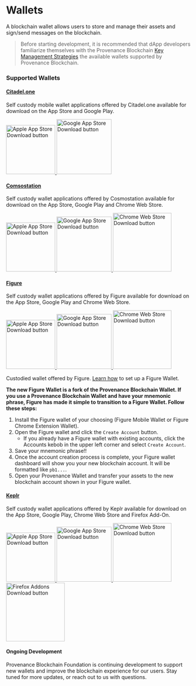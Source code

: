 # Wallets

A blockchain wallet allows users to store and manage their assets and sign/send messages on the blockchain.

> Before starting development, it is recommended that dApp developers familiarize themselves with the Provenance Blockchain
> [Key Management Strategies](/docs/pb/integrating/integrating-with-p8e/p8e-contract-execution-environment-p8e/key-management/)
> the available wallets supported by Provenance Blockchain.

### Supported Wallets

#### [Citadel.one](https://citadel.one/)

Self custody mobile wallet applications offered by Citadel.one available for download on the App Store and Google Play.

<div className="flex flex-wrap gap-2">
  <a href="https://apps.apple.com/app/citadel-one/id1546701475">
    <img
      src="/img/appStoreBadge.svg"
      alt="Apple App Store Download button"
      role="button"
      width="134px"
    />
  </a>
  <a href="https://play.google.com/store/apps/details?id=one.citadel.mobile">
    <img
      src="/img/googlePlayBadge.png"
      alt="Google App Store Download button"
      role="button"
      width="150px"
    />
  </a>
</div>

#### [Comsostation](https://wallet.cosmostation.io/cosmos)

Self custody wallet applications offered by Cosmostation available for download on the App Store, Google Play and Chrome Web Store.

<div className="flex flex-wrap gap-2">
  <a href="https://apps.apple.com/app/cosmostation/id1459830339">
    <img
      src="/img/appStoreBadge.svg"
      alt="Apple App Store Download button"
      role="button"
      width="134px"
    />
  </a>
  <a href="https://play.google.com/store/apps/details?id=wannabit.io.cosmostaion">
    <img
      src="/img/googlePlayBadge.png"
      alt="Google App Store Download button"
      role="button"
      width="150px"
    />
  </a>
  <a href="https://chrome.google.com/webstore/detail/cosmostation-wallet/fpkhgmpbidmiogeglndfbkegfdlnajnf">
    <img
      src="/img/chromeWebStore.png"
      alt="Chrome Web Store Download button"
      role="button"
      width="160px"
    />
  </a>
</div>

#### [Figure](https://www.figure.com/wallet/)

Self custody wallet applications offered by Figure available for download on the App Store, Google Play and Chrome Web Store.

<div className="flex flex-wrap gap-2 mb-5">
  <a href="https://apps.apple.com/app/figure-wallet/id6444263900">
    <img
      src="/img/appStoreBadge.svg"
      alt="Apple App Store Download button"
      role="button"
      width="134px"
    />
  </a>
  <a href="https://play.google.com/store/apps/details?id=com.figure.mobile.wallet">
    <img
      src="/img/googlePlayBadge.png"
      alt="Google App Store Download button"
      role="button"
      width="150px"
    />
  </a>
  <a href="https://chrome.google.com/webstore/detail/figure-wallet/mgbfflhghaohmaecmaggieniidindaoc">
    <img
      src="/img/chromeWebStore.png"
      alt="Chrome Web Store Download button"
      role="button"
      width="160px"
    />
  </a>
</div>

Custodied wallet offered by Figure. <a href="https://www.figure.com/wallet/set-up-a-wallet/">Learn how</a> to set up a Figure Wallet.

<div className="text-xs">

**The new Figure Wallet is a fork of the Provenance Blockchain Wallet. If you use a Provenance Blockchain Wallet and have your mnemonic phrase, Figure has made it simple to transition to a Figure Wallet. Follow these steps:**

1. Install the Figure wallet of your choosing (Figure Mobile Wallet or Figure Chrome Extension Wallet).
1. Open the Figure wallet and click the `Create Account` button.
   - If you already have a Figure wallet with existing accounts, click the Accounts kebob in the upper left corner and select `Create Account`.
1. Save your mnemonic phrase!!
1. Once the account creation process is complete, your Figure wallet dashboard will show you your new blockchain account. It will be formatted like `pb1...`.
1. Open your Provenance Wallet and transfer your assets to the new blockchain account shown in your Figure wallet.

</div>

#### [Keplr](https://www.keplr.app/)

Self custody wallet applications offered by Keplr available for download on the App Store, Google Play, Chrome Web Store and Firefox Add-On.

<div className="flex flex-wrap gap-2">
  <a href="https://apps.apple.com/app/keplr-wallet/id1567851089">
    <img
      src="/img/appStoreBadge.svg"
      alt="Apple App Store Download button"
      role="button"
      width="134px"
    />
  </a>
  <a href="https://play.google.com/store/apps/details?id=com.chainapsis.keplr">
    <img
      src="/img/googlePlayBadge.png"
      alt="Google App Store Download button"
      role="button"
      width="150px"
    />
  </a>
  <a href="https://chrome.google.com/webstore/detail/keplr/dmkamcknogkgcdfhhbddcghachkejeap?hl=en">
    <img
      src="/img/chromeWebStore.png"
      alt="Chrome Web Store Download button"
      role="button"
      width="160px"
    />
  </a>
  <a href="https://addons.mozilla.org/en-US/firefox/addon/keplr/">
    <img
      src="/img/firefoxAddonsBadge.png"
      alt="Firefox Addons Download button"
      role="button"
      width="160px"
    />
  </a>
</div>

#### Ongoing Development

Provenance Blockchain Foundation is continuing development to support new wallets and improve the blockchain experience for our users. Stay tuned for more updates, or reach out to us with questions.
